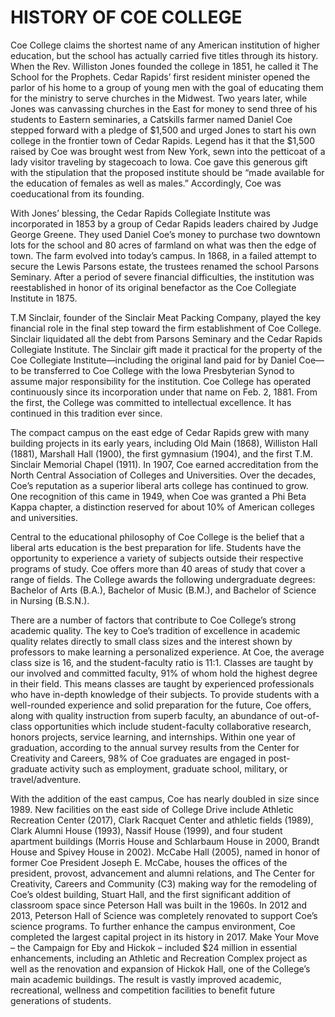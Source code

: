 # HISTORY OF COE COLLEGE {.unnumbered}

Coe College claims the shortest name of any American institution of higher education, but the school has actually carried five titles through its history. When the Rev. Williston Jones founded the college in 1851, he called it The School for the Prophets. Cedar Rapids’ first resident minister opened the parlor of his home to a group of young men with the goal of educating them for the ministry to serve churches in the Midwest. Two years later, while Jones was canvassing churches in the East for money to send three of his students to Eastern seminaries, a Catskills farmer named Daniel Coe stepped forward with a pledge of $1,500 and urged Jones to start his own college in the frontier town of Cedar Rapids. Legend has it that the $1,500 raised by Coe was brought west from New York, sewn into the petticoat of a lady visitor traveling by stagecoach to Iowa. Coe gave this generous gift with the stipulation that the proposed institute should be “made available for the education of females as well as males.”  Accordingly, Coe was coeducational from its founding.

With Jones’ blessing, the Cedar Rapids Collegiate Institute was incorporated in 1853 by a group of Cedar Rapids leaders chaired by Judge George Greene. They used Daniel Coe’s money to purchase two downtown lots for the school and 80 acres of farmland on what was then the edge of town. The farm evolved into today’s campus. In 1868, in a failed attempt to secure the Lewis Parsons estate, the trustees renamed the school Parsons Seminary. After a period of severe financial difficulties, the institution was reestablished in honor of its original benefactor as the Coe Collegiate Institute in 1875.

T.M Sinclair, founder of the Sinclair Meat Packing Company, played the key financial role in the final step toward the firm establishment of Coe College. Sinclair liquidated all the debt from Parsons Seminary and the Cedar Rapids Collegiate Institute. The Sinclair gift made it practical for the property of the Coe Collegiate Institute—including the original land paid for by Daniel Coe—to be transferred to Coe College with the Iowa Presbyterian Synod to assume major responsibility for the institution. Coe College has operated continuously since its incorporation under that name on Feb. 2, 1881. From the first, the College was committed to intellectual excellence. It has continued in this tradition ever since.

The compact campus on the east edge of Cedar Rapids grew with many building projects in its early years, including Old Main (1868), Williston Hall (1881), Marshall Hall (1900), the first gymnasium (1904), and the first T.M. Sinclair Memorial Chapel (1911). In 1907, Coe earned accreditation from the North Central Association of Colleges and Universities. Over the decades, Coe’s reputation as a superior liberal arts college has continued to grow. One recognition of this came in 1949, when Coe was granted a Phi Beta Kappa chapter, a distinction reserved for about 10% of American colleges and universities.

Central to the educational philosophy of Coe College is the belief that a liberal arts education is the best preparation for life. Students have the opportunity to experience a variety of subjects outside their respective programs of study. Coe offers more than 40 areas of study that cover a range of fields. The College awards the following undergraduate degrees: Bachelor of Arts (B.A.), Bachelor of Music (B.M.), and Bachelor of Science in Nursing (B.S.N.). 

There are a number of factors that contribute to Coe College’s strong academic quality. The key to Coe’s tradition of excellence in academic quality relates directly to small class sizes and the interest shown by professors to make learning a personalized experience. At Coe, the average class size is 16, and the student-faculty ratio is 11:1. Classes are taught by our involved and committed faculty, 91% of whom hold the highest degree in their field. This means classes are taught by experienced professionals who have in-depth knowledge of their subjects. To provide students with a well-rounded experience and solid preparation for the future, Coe offers, along with quality instruction from superb faculty, an abundance of out-of-class opportunities which include student-faculty collaborative research, honors projects, service learning, and internships. Within one year of graduation, according to the annual survey results from the Center for Creativity and Careers, 98% of Coe graduates are engaged in post-graduate activity such as employment, graduate school, military, or travel/adventure.

With the addition of the east campus, Coe has nearly doubled in size since 1989. New facilities on the east side of College Drive include Athletic Recreation Center (2017), Clark Racquet Center and athletic fields (1989), Clark Alumni House (1993), Nassif House (1999), and four student apartment buildings (Morris House and Schlarbaum House in 2000, Brandt House and Spivey House in 2002). McCabe Hall (2005), named in honor of former Coe President Joseph E. McCabe, houses the offices of the president, provost, advancement and alumni relations, and The Center for Creativity, Careers and Community (C3) making way for the remodeling of Coe’s oldest building, Stuart Hall, and the first significant addition of classroom space since Peterson Hall was built in the 1960s.  In 2012 and 2013, Peterson Hall of Science was completely renovated to support Coe’s science programs.
To further enhance the campus environment, Coe completed the largest capital project in its history in 2017. Make Your Move – the Campaign for Eby and Hickok – included $24 million in essential enhancements, including an Athletic and Recreation Complex project as well as the renovation and expansion of Hickok Hall, one of the College’s main academic buildings. The result is vastly improved academic, recreational, wellness and competition facilities to benefit future generations of students.
